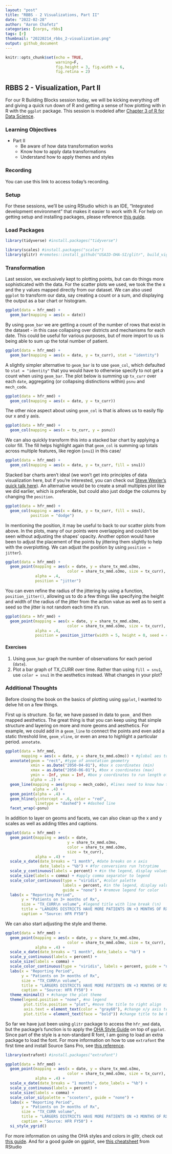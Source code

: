 ```yaml
---
layout: "post"
title: "RBBS - 2 Visualizations, Part II"
date: "2022-02-28"
author: "Aaron Chafetz"
categories: [corps, rbbs]
tags: [r]
thumbnail: "20220214_rbbs_2-visualization.png"
output: github_document
---
```


```r
knitr::opts_chunk$set(echo = TRUE,
                      warning=F,
                      fig.height = 3, fig.width = 6,
                      fig.retina = 2)
```
## RBBS 2 - Visualization, Part II
For our R Building Blocks session today, we will be kicking everything off and giving a quick run down of R and getting a sense of how plotting with in R with the `ggplot` package. This session is modeled after [Chapter 3 of R for Data Science](https://r4ds.had.co.nz/data-visualisation.html).

### Learning Objectives
  - Part II
    - Be aware of how data transformation works
    - Know how to apply data transformations 
    - Understand how to apply themes and styles

### Recording
You can use this link to access today's recording.

### Setup
For these sessions, we'll be using RStudio which is an IDE, "Integrated development environment" that makes it easier to work with R. For help on getting setup and installing packages, please reference [this guide](https://usaid-oha-si.github.io/corps/rbbs/2022/01/28/rbbs-0-setup.html).
  
### Load Packages

```r
library(tidyverse) #install.packages("tidyverse")
```
```r
library(scales) #install.packages("scales")
library(glitr) #remotes::install_github("USAID-OHA-SI/glitr", build_vignettes = TRUE)
```

### Transformation
Last session, we exclusively kept to plotting points, but can do things more sophisticated with the data. For the scatter plots we used, we took the the x and the y values mapped directly from our dataset. We can also used `ggplot` to transform our data, say creating a count or a sum, and displaying the output as a bar chart or histogram. 

```r
ggplot(data = hfr_mmd) +
  geom_bar(mapping = aes(x = date))
```

By using `geom_bar` we are getting a count of the number of rows that exist in the dataset - in this case collapsing over districts and mechanisms for each date. This could be useful for various purposes, but of more import to us is being able to sum up the total number of patient. 

```r
ggplot(data = hfr_mmd) +
  geom_bar(mapping = aes(x = date, y = tx_curr), stat = "identity")
```

A slightly simpler alternative to `geom_bar` is to use `geom_col`, which defaulted to `stat = "identity"` that you would have to otherwise specify to not get a count when using `geom_bar`. The plot below is summing up `tx_curr` over each `date`, aggregating (or collapsing distinctions within) `psnu` and `mech_code`. 

```r
ggplot(data = hfr_mmd) +
  geom_col(mapping = aes(x = date, y = tx_curr))
```
The other nice aspect about using `geom_col` is that is allows us to easily flip our x and y axis.

```r
ggplot(data = hfr_mmd) +
  geom_col(mapping = aes(x = tx_curr, y = psnu))
```

We can also quickly transform this into a stacked bar chart by applying a color fill. The fill helps highlight again that `geom_col` is summing up totals across multiple features, like region (`snu1`) in this case/

```r
ggplot(data = hfr_mmd) +
  geom_col(mapping = aes(x = date, y = tx_curr, fill = snu1))
```
Stacked bar charts aren't ideal (we won't get into principles of data visualization here, but if you're interested, you can check out [Steve Wexler's quick talk here](https://www.youtube.com/watch?v=ClMqlGT4V-M)). An alternative would be to create a small multiples plot like we did earlier, which is preferable, but could also just dodge the columns by changing the `position`.

```r
ggplot(data = hfr_mmd) +
  geom_col(mapping = aes(x = date, y = tx_curr, fill = snu1),
           position = "dodge")
```

In mentioning the position, it may be useful to back to our scatter plots from above. In the plots, many of our points were overlapping and couldn't be seen without adjusting the shapes' opacity. Another option would have been to adjust the placement of the points by jittering them slightly to help with the overplotting. We can adjust the position by using `position = jitter`). 

```r
ggplot(data = hfr_mmd) +
  geom_point(mapping = aes(x = date, y = share_tx_mmd.o3mo, 
                           color = share_tx_mmd.o3mo, size = tx_curr),
             alpha = .4,
             position = "jitter")
```

You can even refine the radius of the jittering by using a function, `position_jitter()`, allowing us to do a few things like specifying the height and width of the radius of the jitter from the action value as well as to sent a seed so the jitter is not random each time it's run.

```r
ggplot(data = hfr_mmd) +
  geom_point(mapping = aes(x = date, y = share_tx_mmd.o3mo, 
                           color = share_tx_mmd.o3mo, size = tx_curr),
             alpha = .4,
             position = position_jitter(width = 5, height = 0, seed = 42))
```

#### Exercises
  1. Using `geom_bar` graph the number of observations for each period (`date`).
  1. Plot a bar graph of TX_CURR over time. Rather than using `fill = snu1`, use `color = snu1` in the aesthetics instead. What changes in your plot?

### Additional Thoughts
Before closing the book on the basics of plotting using `ggplot`, I wanted to delve hit on a few things.

First up is structure. So far, we have passed in data to `geom_` and then mapped aesthetics. The great thing is that you can keep using that simple structure and layering on more and more geoms and aesthetics. For example, we could add in a `geom_line` to connect the points and even add a static threshold line, `geom_vline`, or even an area to highlight a particular period. `annotate`.

```r
ggplot(data = hfr_mmd,
       mapping = aes(x = date, y = share_tx_mmd.o3mo)) + #global aes to apply to all geom
  annotate(geom = "rect", #type of annotation geometry
           xmin = as.Date("2050-04-01"), #box x coordinates (min)
           xmax = as.Date("2050-06-01"), #box x coordinates (max)
           ymin = -Inf, ymax = Inf, #box y coordinates to run length of plot
           alpha = .2) +
  geom_line(mapping = aes(group = mech_code), #lines need to know how to connect points
            alpha = .4) +
  geom_point(alpha = .4) +
  geom_hline(yintercept = .6, color = "red", 
             linetype = "dashed") + #dashed line
  facet_wrap(~psnu)
```

In addition to layer on geoms and facets, we can also clean up the x and y scales as well as adding titles and captions.

```r
ggplot(data = hfr_mmd) +
  geom_point(mapping = aes(x = date, 
                           y = share_tx_mmd.o3mo, 
                           color = share_tx_mmd.o3mo, 
                           size = tx_curr),
             alpha = .4) +
  scale_x_date(date_breaks = "1 month", #date breaks on x axis 
               date_labels = "%b") + #for conversions run ?strptime 
  scale_y_continuous(labels = percent) + #in the legend, display values as %
  scale_size(labels = comma) + #apply comma separator to legend
  scale_color_continuous(type = "viridis", #color palette
                         labels = percent, #in the legend, display values as %
                         guide = "none") + #remove legend for color
  labs(x = "Reporting Period",
       y = "Patients on 3+ months of Rx",
       size = "TX_CURR\n volume", #legend title with line break (\n)
       title = "LARGERS DISTRICTS HAVE MORE PATIENTS ON +3 MONTHS OF RX",
       caption = "Source: HFR FY50")
```

We can also start adjusting the style and theme.

```r
ggplot(data = hfr_mmd) +
  geom_point(mapping = aes(x = date, y = share_tx_mmd.o3mo, 
                           color = share_tx_mmd.o3mo, size = tx_curr),
             alpha = .4) +
  scale_x_date(date_breaks = "1 month", date_labels = "%b") +
  scale_y_continuous(labels = percent) +
  scale_size(labels = comma) +
  scale_color_continuous(type = "viridis", labels = percent, guide = "none") +
  labs(x = "Reporting Period",
       y = "Patients on 3+ months of Rx",
       size = "TX_CURR\n volume",
       title = "LARGERS DISTRICTS HAVE MORE PATIENTS ON +3 MONTHS OF RX",
       caption = "Source: HFR FY50") +
  theme_minimal() + #change the plot theme
  theme(legend.position = "none", #no legend
        plot.title.position = "plot", #move the title to right align
        axis.text = element_text(color = "gray60"), #change x/y axis text color
        plot.title = element_text(face = "bold")) #change title to be bold
```

So far we have just been using `glitr` package to access the `hfr_mmd` data, but the package's function is to apply the [OHA Style Guide](https://issuu.com/achafetz/docs/oha_styleguide) on top of `ggplot`. Since part of the style is a non-standard R font, I am going to load an extra package to load the font. For more information on how to use `extrafont` the first time and install Source Sans Pro, see [this reference](https://usaid-oha-si.github.io/glitr/index.html#what-the-fnt).  

```r
library(extrafont) #install.packages("extrafont")
```


```r
ggplot(data = hfr_mmd) +
  geom_point(mapping = aes(x = date, y = share_tx_mmd.o3mo, 
                           color = share_tx_mmd.o3mo, size = tx_curr),
             alpha = .4) +
  scale_x_date(date_breaks = "1 months", date_labels = "%b") + 
  scale_y_continuous(labels = percent) +
  scale_size(labels = comma) +
  scale_color_si(palette = "scooters", guide = "none") +
  labs(x = "Reporting Period",
       y = "Patients on 3+ months of Rx",
       size = "TX_CURR volume",
       title = "LARGERS DISTRICTS HAVE MORE PATIENTS ON +3 MONTHS OF RX",
       caption = "Source: HFR FY50") +
  si_style_ygrid()
```

For more information on using the OHA styles and colors in glitr, check out [this guide](https://usaid-oha-si.github.io/glitr/articles/adorn-your-plots.html). And for a good guide on ggplot, see [this cheatsheet](https://raw.githubusercontent.com/rstudio/cheatsheets/main/data-visualization.pdf) from RStudio

